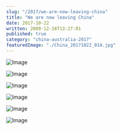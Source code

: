 ```yaml
---
slug: "/2017/we-are-now-leaving-china"
title: "We are now leaving China"
date: 2017-10-22
written: 2000-12-16T13:27:01
published: true
category: "china-australia-2017"
featuredImage: "./China_20171022_014.jpg"
---
```


![Image](China_20171022_003.jpg)

![Image](China_20171022_007.jpg)

![Image](China_20171022_009.jpg)

![Image](China_20171022_014.jpg)

![Image](China_20171022_015.jpg)

![Image](China_20171022_017.jpg)
